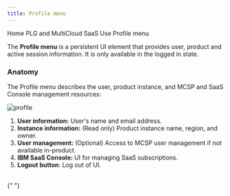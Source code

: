 ```yaml
---
title: Profile menu
---
```



<Breadcrumb>
  <BreadcrumbItem href="https://pages.github.ibm.com/cdai-design/pal/">
    Home
  </BreadcrumbItem>
  <BreadcrumbItem href="https://pages.github.ibm.com/cdai-design/pal/saas-for-hyperscalers/overview">
    PLG and MultiCloud SaaS
  </BreadcrumbItem>
  <BreadcrumbItem href="https://pages.github.ibm.com/cdai-design/pal/saas-for-hyperscalers/use">
    Use
  </BreadcrumbItem>
  <BreadcrumbItem
    isCurrentPage
    href="https://pages.github.ibm.com/cdai-design/pal/saas-for-hyperscalers/use-patterns/profile-menu"
  >
    Profile menu
  </BreadcrumbItem>
</Breadcrumb>

<PageDescription>

The **Profile menu** is a persistent UI element that provides user, product and active session information. It is only available in the logged in state.

</PageDescription>

### Anatomy

The Profile menu describes the user, product instance, and MCSP and SaaS Console management resources:

![profile](images/userProfileMenu.png)

1. **User information:** User's name and email address.
2. **Instance information:** (Read only) Product instance name, region, and owner.
3. **User management:** (Optional) Access to MCSP user management if not available in-product.
4. **IBM SaaS Console:** UI for managing SaaS subscriptions.
5. **Logout button**: Log out of UI.

<br />

<CardGroup>
  <MiniCard
    title="Figma template"
    href="https://www.figma.com/file/SlZ7TK2mTzNLIHZB2dGXRF/MCSP-Onboarding-Design-Guide?node-id=2195%3A409332&t=AvJflqOliLETiArL-1"
    actionIcon="launch"
  ></MiniCard>
  <MiniCard
    title="Storybook"
    href="https://pages.github.ibm.com/automation-saas/automation-common-header/?path=/story/automation-header--with-user-management"
    actionIcon="launch"
  ></MiniCard>
</CardGroup>{" "}
